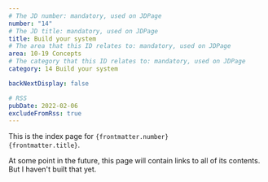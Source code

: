 ```yaml
---
# The JD number: mandatory, used on JDPage
number: "14"
# The JD title: mandatory, used on JDPage
title: Build your system
# The area that this ID relates to: mandatory, used on JDPage
area: 10-19 Concepts
# The category that this ID relates to: mandatory, used on JDPage
category: 14 Build your system

backNextDisplay: false

# RSS
pubDate: 2022-02-06
excludeFromRss: true
---
```


This is the index page for <code>{frontmatter.number} {frontmatter.title}</code>.

At some point in the future, this page will contain links to all of its contents. But I haven't built that yet.
